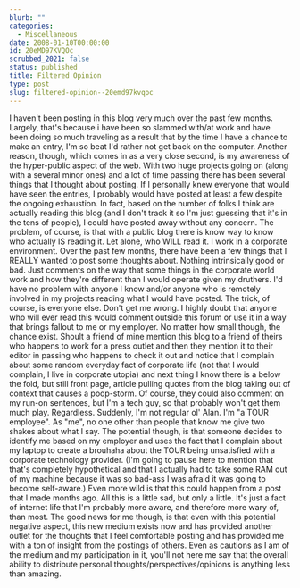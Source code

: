 ```yaml
---
blurb: ""
categories:
  - Miscellaneous
date: 2008-01-10T00:00:00
id: 20eMD97KVQOc
scrubbed_2021: false
status: published
title: Filtered Opinion
type: post
slug: filtered-opinion--20emd97kvqoc
---
```


I haven't been posting in this blog very much over the past few
months. Largely, that's because i have been so slammed with/at work
and have been doing so much traveling as a result that by the time
I have a chance to make an entry, I'm so beat I'd rather not get
back on the computer. Another reason, though, which comes in as a
very close second, is my awareness of the hyper-public aspect of
the web. With two huge projects going on (along with a several
minor ones) and a lot of time passing there has been several things
that I thought about posting. If I personally knew everyone that
would have seen the entries, I probably would have posted at least
a few despite the ongoing exhaustion. In fact, based on the number
of folks I think are actually reading this blog (and I don't track
it so I'm just guessing that it's in the tens of people), I could
have posted away without any concern. The problem, of course, is
that with a public blog there is know way to know who actually IS
reading it. Let alone, who WILL read it. I work in a corporate
environment. Over the past few months, there have been a few things
that I REALLY wanted to post some thoughts about. Nothing
intrinsically good or bad. Just comments on the way that some
things in the corporate world work and how they're different than I
would operate given my druthers. I'd have no problem with anyone I
know and/or anyone who is remotely involved in my projects reading
what I would have posted. The trick, of course, is everyone else.
Don't get me wrong. I highly doubt that anyone who will ever read
this would comment outside this forum or use it in a way that
brings fallout to me or my employer. No matter how small though,
the chance exist. Shoult a friend of mine mention this blog to a
friend of theirs who happens to work for a press outlet and then
they mention it to their editor in passing who happens to check it
out and notice that I complain about some random everyday fact of
corporate life (not that I would complain, I live in corporate
utopia) and next thing I know there is a below the fold, but still
front page, article pulling quotes from the blog taking out of
context that causes a poop-storm. Of course, they could also
comment on my run-on sentences, but I'm a tech guy, so that
probably won't get them much play. Regardless. Suddenly, I'm not
regular ol' Alan. I'm "a TOUR employee". As "me", no one other than
people that know me give two shakes about what I say. The potential
though, is that someone decides to identify me based on my employer
and uses the fact that I complain about my laptop to create a
brouhaha about the TOUR being unsatisfied with a corporate
technology provider. (I'm going to pause here to mention that
that's completely hypothetical and that I actually had to take some
RAM out of my machine because it was so bad-ass I was afraid it was
going to become self-aware.) Even more wild is that this could
happen from a post that I made months ago. All this is a little
sad, but only a little. It's just a fact of internet life that I'm
probably more aware, and therefore more wary of, than most. The
good news for me though, is that even with this potential negative
aspect, this new medium exists now and has provided another outlet
for the thoughts that I feel comfortable posting and has provided
me with a ton of insight from the postings of others. Even as
cautions as I am of the medium and my participation in it, you'll
not here me say that the overall ability to distribute personal
thoughts/perspectives/opinions is anything less than amazing.